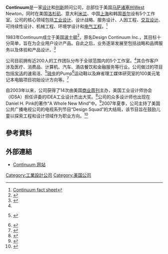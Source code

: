 {{Infobox Company
 | company_name = Continuum
 | company_logo = [[Image:Continuum_logo.png|公司商标]]
 | company_type = [[私人公司|私人公司]]
 | foundation   = 1983年
 | location = {{USA}}[[麻省|麻省]]West Newton
 | key_people = Gianfranco Zaccai, Co-Founder & Owner<br />Bruce Fifield, Co-Founder<br />Youngmihn Kim, Co-Founder<br />Harry West, CEO<br />Tom Burchard, CXO<br />Chris Michaud, COO<br />Jim Ahern, CFO 
 | services = 设计咨询
 | num_employees = 200 (2008年) 
 | homepage = {{url|continuuminnovation.com}}
}}

'''Continuum'''是一家[[设计|设计]]和[[创新|创新]]顾问公司，总部位于美国[[马萨诸塞州|马萨诸塞州]]West Newton，同时在美国[[洛杉矶|洛杉矶]]、意大利[[米兰|米兰]]、中国[[上海|上海]]和韩国[[首尔|首尔]]设有5个工作室。公司的核心领域包括[[工业设计|工业设计]]、设计战略、服务设计、人因工程、[[交互设计|交互设计]]、可持续性设计、机械工程、环境学设计和[[电气工程|电气工程]]。<ref>[http://www.dcontinuum.com/upload/cappage/profile_english_V5.pdf Continuum fact sheet]{{dead link|date=2017年11月 |bot=InternetArchiveBot |fix-attempted=yes }}</ref>

1983年Continuum成立于美国[[波士顿|波士顿]]<ref>{{Cite web |url=http://investing.businessweek.com/research/stocks/private/snapshot.asp?privcapId=4541288 |title=Continuum Private Company info |accessdate=2011-08-03 |archive-date=2011-05-19 |archive-url=https://web.archive.org/web/20110519181652/http://investing.businessweek.com/research/stocks/private/snapshot.asp?privcapId=4541288 |dead-url=no }}</ref>，原名Design Continuum Inc.，其目标十分简单，旨在为企业用户设计产品。自此之后，业务逐渐发展至包括战略和品牌服务以及体验和产品设计。<ref name="bwMasters">{{cite news |last=Hamm |first=Steve |coauthors=Walters, Helen |url=http://www.businessweek.com/innovate/content/jan2008/id20080116_412812.htm?chan=search |title=Masters of Collaboration |publisher=Business Week |date=2008-01-16 |accessdate=2008-02-16 |archive-date=2010-06-09 |archive-url=https://web.archive.org/web/20100609010121/http://www.businessweek.com/innovate/content/jan2008/id20080116_412812.htm?chan=search |dead-url=no }}</ref>

公司目前拥有近200人的工作团队分布于全球范围内的5个工作室。<ref name="bwMasters"/>其合作客户涉及医疗、消费品、计算机、汽车、酒店餐饮和金融服务等行业。公司做过的项目包括[[宝洁|宝洁]]的速易洁、<ref>{{cite news |last=Nussbaum |first=Bruce |url=http://www.businessweek.com/@@XFy594cQKXhCRxkA/magazine/content/04_20/b3883001_mz001.htm |title=The Power of Design |publisher=Business Week |date=2004-05-17 |accessdate=2008-02-16}} {{Dead link|date=September 2010|bot=H3llBot}}</ref>[[锐步|锐步]]的Pump<ref>{{cite web | title = Reebok Pump | publisher = Wikipedia | url = http://en.wikipedia.org/wiki/Reebok_Pump | accessdate = 2008-02-07 | archive-date = 2007-11-10 | archive-url = https://web.archive.org/web/20071110190326/http://en.wikipedia.org/wiki/Reebok_Pump | dead-url = no }}</ref>运动鞋以及麻省理工媒体研究室的100美元笔记本电脑项目初始设计方向等。<ref>{{cite web |title=One Laptop per Chid Progress |publisher=OLPC |url=http://laptop.org/en/vision/progress/index.shtml |accessdate=2008-02-07 |archiveurl=https://web.archive.org/web/20080206140805/http://laptop.org/en/vision/progress/index.shtml |archivedate=2008-02-06 |deadurl=yes }}</ref>

自2003年以来，公司获得了14次由美国[[商业周刊|商业周刊]]主办，美国工业设计师协会（IDSA）担任评委的IDEA工业设计杰出大奖。<ref>{{cite web | title = Winners Over The Past Five Years | work = IDSA | publisher = BusinessWeek | date = 2007-07-30 | url = http://www.businessweek.com/magazine/content/07_31/b4044403.htm?chan=search | accessdate = 2008-02-07 | archive-date = 2011-05-23 | archive-url = https://web.archive.org/web/20110523065829/http://www.businessweek.com/magazine/content/07_31/b4044403.htm?chan=search | dead-url = no }}</ref>公司的众多设计师也出现在Daniel H. Pink的著作“A Whole New Mind”中。<ref>{{cite book| last = Pink| first = Dan| title = A Whole New Mind| url = https://archive.org/details/wholenewmindmovi00pink| publisher = Riverhead Books| year = 2005| location = New York| pages = [https://archive.org/details/wholenewmindmovi00pink/page/97 97] }}</ref>2007年夏季，公司主持了美国公共广播电视公司的电视系列节目“Design Squad”的大结局，该节目旨在鼓励儿童以探索工程和设计领域作为职业方向。<ref>{{cite video
| title = http://pbskids.org/designsquad/challenges/s1-ep13.html| medium = TV| publisher = PBS| location = Boston}}</ref>

== 參考資料 ==
{{reflist}}

== 外部連結 ==

* [http://www.continuuminnovation.com Continuum 网站]{{Wayback|url=http://www.continuuminnovation.com/ |date=20110808053506 }}

[[Category:工業設計公司|Category:工業設計公司]]
[[Category:美国公司|Category:美国公司]]